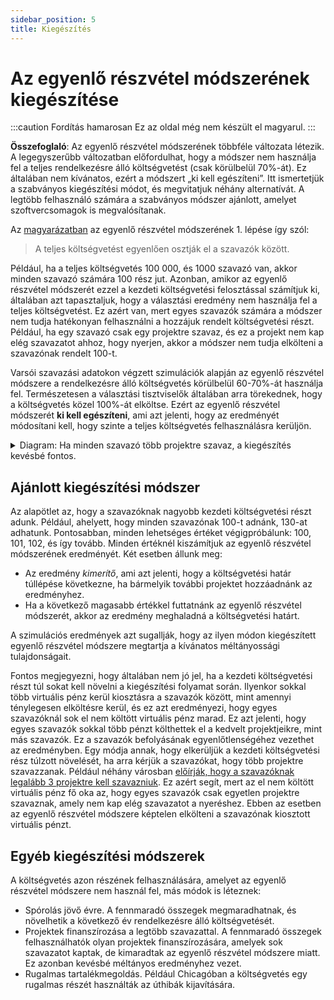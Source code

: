 ```yaml
---
sidebar_position: 5
title: Kiegészítés
---
```



# Az egyenlő részvétel módszerének kiegészítése

:::caution Fordítás hamarosan
Ez az oldal még nem készült el magyarul.
:::

<div class="summary">
<b>Összefoglaló</b>:
Az egyenlő részvétel módszerének többféle változata létezik. A legegyszerűbb változatban előfordulhat, hogy a módszer nem használja fel a teljes rendelkezésre álló költségvetést (csak körülbelül 70%-át). Ez általában nem kívánatos, ezért a módszert „ki kell egészíteni”. Itt ismertetjük a szabványos kiegészítési módot, és megvitatjuk néhány alternatívát. A legtöbb felhasználó számára a szabványos módszer ajánlott, amelyet szoftvercsomagok is megvalósítanak.
</div>

Az [magyarázatban](../explanation) az egyenlő részvétel módszerének 1. lépése így szól:

> A teljes költségvetést egyenlően osztják el a szavazók között.

Például, ha a teljes költségvetés <Currency>100 000</Currency>, és 1000 szavazó van, akkor minden szavazó számára <Currency>100</Currency> rész jut.
Azonban, amikor az egyenlő részvétel módszerét ezzel a kezdeti költségvetési felosztással számítjuk ki, általában azt tapasztaljuk, hogy a választási eredmény nem használja fel a teljes költségvetést.
Ez azért van, mert egyes szavazók számára a módszer nem tudja hatékonyan felhasználni a hozzájuk rendelt költségvetési részt.
Például, ha egy szavazó csak egy projektre szavaz, és ez a projekt nem kap elég szavazatot ahhoz, hogy nyerjen, akkor a módszer nem tudja elkölteni a szavazónak rendelt <Currency>100</Currency>-t.

Varsói szavazási adatokon végzett szimulációk alapján az egyenlő részvétel módszere a rendelkezésre álló költségvetés körülbelül 60-70%-át használja fel.
Természetesen a választási tisztviselők általában arra törekednek, hogy a költségvetés közel 100%-át elköltse.
Ezért az egyenlő részvétel módszerét **ki kell egészíteni**, ami azt jelenti, hogy az eredményét módosítani kell, hogy szinte a teljes költségvetés felhasználásra kerüljön.

<details>
<summary><SemiBold>Diagram</SemiBold>: Ha minden szavazó több projektre szavaz, a kiegészítés kevésbé fontos.</summary>

Az oka annak, hogy az egyenlő részvétel módszere gyakran csak a költségvetés 60-70%-át használja fel, az, hogy egyes szavazók csak kevés projektre szavaznak.
Ezt a hatást varsói (2020-22) adatok alapján végzett szimulációval vizsgálhatjuk. 

Varsóban a szavazók kerületükben legfeljebb 15 projektre szavazhatnak.
Szimulálhatjuk, hogy mi történt volna, ha Varsóban minimális szavazatszámot írnak elő, azáltal, hogy csak azokat a szavazatokat vesszük figyelembe, amelyek elegendő számú projektre szavaztak.
Így szimulálhatunk 2, 3, 4, ..., 15 minimális szavazatszámot.
Minden minimális értéknél ellenőrizhetjük, hogy az egyenlő részvétel módszere a költségvetés hány százalékát használja fel, ha csak a megfelelő számú projektre szavazó szavazatok alapján számítjuk ki.

Az eredmények azt mutatják, hogy ha a szavazók legalább 8 projektre szavaznak, a költségvetés több mint 90%-a felhasználásra kerül.
<Datawrapper src="//datawrapper.dwcdn.net/bPA91/2/" />
</details>

## Ajánlott kiegészítési módszer

Az alapötlet az, hogy a szavazóknak nagyobb kezdeti költségvetési részt adunk. 
Például, ahelyett, hogy minden szavazónak <Currency>100</Currency>-t adnánk, <Currency>130</Currency>-at adhatunk.
Pontosabban, minden lehetséges értéket végigpróbálunk: <Currency>100</Currency>, <Currency>101</Currency>, <Currency>102</Currency>, és így tovább.
Minden értéknél kiszámítjuk az egyenlő részvétel módszerének eredményét.
Két esetben állunk meg:
* Az eredmény _kimerítő_, ami azt jelenti, hogy a költségvetési határ túllépése következne, ha bármelyik további projektet hozzáadnánk az eredményhez.
* Ha a következő magasabb értékkel futtatnánk az egyenlő részvétel módszerét, akkor az eredmény meghaladná a költségvetési határt.

A szimulációs eredmények azt sugallják, hogy az ilyen módon kiegészített egyenlő részvétel módszere megtartja a kívánatos méltányossági tulajdonságait.

Fontos megjegyezni, hogy általában nem jó jel, ha a kezdeti költségvetési részt túl sokat kell növelni a kiegészítési folyamat során. Ilyenkor sokkal több virtuális pénz kerül kiosztásra a szavazók között, mint amennyi ténylegesen elköltésre kerül, és ez azt eredményezi, hogy egyes szavazóknál sok el nem költött virtuális pénz marad. Ez azt jelenti, hogy egyes szavazók sokkal több pénzt költhettek el a kedvelt projektjeikre, mint más szavazók. Ez a szavazók befolyásának egyenlőtlenségéhez vezethet az eredményben.
Egy módja annak, hogy elkerüljük a kezdeti költségvetési rész túlzott növelését, ha arra kérjük a szavazókat, hogy több projektre szavazzanak. Például néhány városban [előírják, hogy a szavazóknak legalább 3 projektre kell szavazniuk](input-formats#minimum-number-of-approvals). Ez azért segít, mert az el nem költött virtuális pénz fő oka az, hogy egyes szavazók csak egyetlen projektre szavaznak, amely nem kap elég szavazatot a nyeréshez. Ebben az esetben az egyenlő részvétel módszere képtelen elkölteni a szavazónak kiosztott virtuális pénzt.

## Egyéb kiegészítési módszerek

A költségvetés azon részének felhasználására, amelyet az egyenlő részvétel módszere nem használ fel, más módok is léteznek:

* <SemiBold>Spórolás jövő évre</SemiBold>. A fennmaradó összegek megmaradhatnak, és növelhetik a következő év rendelkezésre álló költségvetését.
* <SemiBold>Projektek finanszírozása a legtöbb szavazattal</SemiBold>. A fennmaradó összegek felhasználhatók olyan projektek finanszírozására, amelyek sok szavazatot kaptak, de kimaradtak az egyenlő részvétel módszere miatt. Ez azonban kevésbé méltányos eredményhez vezet.
* <SemiBold>Rugalmas tartalékmegoldás</SemiBold>. Például Chicagóban a költségvetés egy rugalmas részét használták az úthibák kijavítására.
